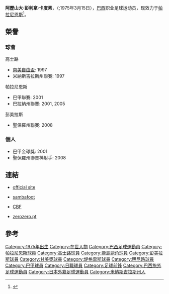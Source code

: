 {{Football player infobox
| playername= 阿歷斯·明尼路
| fullname = Alexander Pereira Cardoso
| dateofbirth = {{Birth date and age|1975|3|15}}
| cityofbirth = [[貝洛奧里藏特|貝洛奧里藏特]]
| countryofbirth = [[巴西|巴西]]
| height = {{height|m=1.75}}
| currentclub  = [[帕拉尼恩斯|帕拉尼恩斯]]
| clubnumber = 
| position = [[前鋒_(足球)|前鋒]]
| youthyears = 1994–95
| youthclubs = [[阿美利加明尼路|阿美利加MG]]
| years = 1996 <br/> 1997 <br/> 1998 <br/> 1999 <br/> 1999–00 <br/> 2000 <br/> 2001–02 <br/> 2003 <br/> 2003–07 <br/> 2004 <br/> 2005–06 <br/> 2008 <br/> 2009 <br/> 2009–  
| clubs = [[阿美利加明尼路|阿美利加MG]]<br/> [[高士路|高士路]]<br/> [[维多利亚体育俱乐部|維多利亞]]<br/> [[巴伊亚竞技俱乐部|巴希亞]]<br/> {{tsl|en|União Agrícola Barbarense Futebol Clube||巴巴倫斯}} <br/> [[高士路|高士路]]<br/> [[帕拉尼恩斯|帕拉尼恩斯]] <br/> [[新莱昂自治大学老虎足球俱乐部|新萊昂自治大學老虎]] <br/> [[帕拉尼恩斯|帕拉尼恩斯]] <br/>→ [[米內羅競技|明尼路]] (借用) <br/>→ [[鹿島鹿角|鹿島鹿角]] (借用) <br/> [[彭美拉斯|彭美拉斯]] <br/> [[甘美奧|甘美奧]] <br/> [[帕拉尼恩斯|帕拉尼恩斯]]
| caps(goals) =  <br/> {{0}}13 {{0}}{{0}}(4)<br/> {{0}}18 {{0}}{{0}}(2) <br/> <br/> <br/> {{0}}{{0}}7 {{0}}{{0}}(1)<br/> {{0}}41 {{0}}(20) <br/><br/> {{0}}37 {{0}}(15) <br/> {{0}}43 {{0}}(15) <br/> {{0}}58 {{0}}(25) <br/> {{0}}35 {{0}}(19) <br/> {{0}}{{0}}6 {{0}}{{0}}(1) <br/> {{0}}18 {{0}}{{0}}(2)
| nationalyears =
| nationalteam =
| nationalcaps(goals) = 
}}

'''阿歷山大·彭利拿·卡度素'''，（{{lang-en|'''Alexander Pereira Cardoso'''}};1975年3月15日），[[巴西|巴西]]职业足球运动员，现效力于[[帕拉尼恩斯|帕拉尼恩斯]]<ref>{{cite web|url=http://globoesporte.globo.com/Esportes/Noticias/Futebol/Brasileirao/Serie_A/0,,MUL1236765-9827,00.html|title=Atlético-PR contrata Alex Mineiro|publisher=GloboEsporte Website|accessdate=2009-07-21|date=2008-07-20|archive-date=2009-07-24|archive-url=https://web.archive.org/web/20090724193850/http://globoesporte.globo.com/Esportes/Noticias/Futebol/Brasileirao/Serie_A/0,,MUL1236765-9827,00.html|dead-url=no}}</ref>。

==榮譽==

===球會===

;高士路
*[[南美自由盃|南美自由盃]]: 1997
*米納斯吉拉斯州聯賽: 1997

;帕拉尼恩斯
*巴甲聯賽: 2001
*巴拉納州聯賽: 2001, 2005

;彭美拉斯
*聖保羅州聯賽: 2008

===個人===
*巴甲金球獎: 2001
*聖保羅州聯賽神射手: 2008

==連結==
*{{pt icon}} [https://web.archive.org/web/20090309195612/http://alexmineiro.com.br/ official site]
*[http://www.sambafoot.com/en/players/860_Alex_Mineiro.html sambafoot] {{Wayback|url=http://www.sambafoot.com/en/players/860_Alex_Mineiro.html |date=20160303211106 }}
*{{pt icon}} [https://web.archive.org/web/20070930182552/http://200.159.15.35/registro/registro.aspx?s=122888 CBF]
*{{pt icon}} [http://www.zerozero.pt/jogador.php?id=5073&search=1 zerozero.pt] {{Wayback|url=http://www.zerozero.pt/jogador.php?id=5073&search=1 |date=20110921042018 }}

==參考==
{{Reflist}}

{{DEFAULTSORT:Mineiro, Alex}}
[[Category:1975年出生|Category:1975年出生]]
[[Category:在世人物|Category:在世人物]]
[[Category:巴西足球運動員|Category:巴西足球運動員]]
[[Category:帕拉尼恩斯球員|Category:帕拉尼恩斯球員]]
[[Category:高士路球員|Category:高士路球員]]
[[Category:鹿島鹿角球員|Category:鹿島鹿角球員]]
[[Category:彭美拉斯球員|Category:彭美拉斯球員]]
[[Category:甘美奧球員|Category:甘美奧球員]]
[[Category:堤格雷斯球員|Category:堤格雷斯球員]]
[[Category:明尼路球員|Category:明尼路球員]]
[[Category:巴甲球員|Category:巴甲球員]]
[[Category:日職球員|Category:日職球員]]
[[Category:足球前鋒|Category:足球前鋒]]
[[Category:巴西旅外足球運動員|Category:巴西旅外足球運動員]]
[[Category:日本外籍足球運動員|Category:日本外籍足球運動員]]
[[Category:米納斯吉拉斯州人|Category:米納斯吉拉斯州人]]